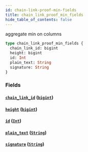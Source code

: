 ```yaml
---
id: chain-link-proof-min-fields
title: chain_link_proof_min_fields
hide_table_of_contents: false
---
```


aggregate min on columns

```graphql
type chain_link_proof_min_fields {
  chain_link_id: bigint
  height: bigint
  id: Int
  plain_text: String
  signature: String
}
```

### Fields

#### [`chain_link_id`](#) ([`bigint`](../scalars/bigint))

#### [`height`](#) ([`bigint`](../scalars/bigint))

#### [`id`](#) ([`Int`](../scalars/int))

#### [`plain_text`](#) ([`String`](../scalars/string))

#### [`signature`](#) ([`String`](../scalars/string))
